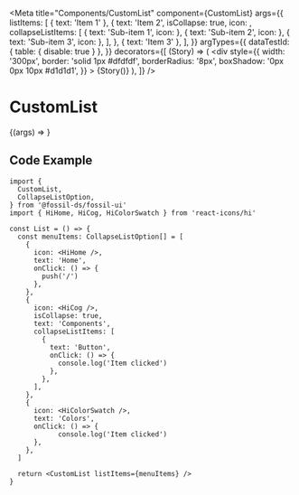 
<Meta
  title="Components/CustomList"
  component={CustomList}
  args={{
    listItems: [
      { text: 'Item 1' },
      {
        text: 'Item 2',
        isCollapse: true,
        icon: <HiFolder />,
        collapseListItems: [
          { text: 'Sub-item 1', icon: <HiDocument /> },
          { text: 'Sub-item 2', icon: <HiDocument /> },
          { text: 'Sub-item 3', icon: <HiDocument /> },
        ],
      },
      { text: 'Item 3' },
    ],
  }}
  argTypes={{
    dataTestId: { table: { disable: true } },
  }}
  decorators={[
    (Story) => (
      <div
        style={{
          width: '300px',
          border: 'solid 1px #dfdfdf',
          borderRadius: '8px',
          boxShadow: '0px 0px 10px #d1d1d1',
        }}
      >
        {Story()}
      </div>
    ),
  ]}
/>

# CustomList

<Canvas>
  <Story name="CustomList">{(args) => <CustomList {...args} />}</Story>
</Canvas>

## Code Example

```
import {
  CustomList,
  CollapseListOption,
} from '@fossil-ds/fossil-ui'
import { HiHome, HiCog, HiColorSwatch } from 'react-icons/hi'

const List = () => {
  const menuItems: CollapseListOption[] = [
    {
      icon: <HiHome />,
      text: 'Home',
      onClick: () => {
        push('/')
      },
    },
    {
      icon: <HiCog />,
      isCollapse: true,
      text: 'Components',
      collapseListItems: [
        {
          text: 'Button',
          onClick: () => {
            console.log('Item clicked')
          },
        },
      ],
    },
    {
      icon: <HiColorSwatch />,
      text: 'Colors',
      onClick: () => {
            console.log('Item clicked')
      },
    },
  ]

  return <CustomList listItems={menuItems} />
}

```

